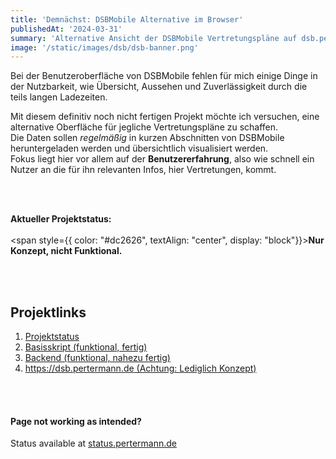 ```yaml
---
title: 'Demnächst: DSBMobile Alternative im Browser'
publishedAt: '2024-03-31'
summary: 'Alternative Ansicht der DSBMobile Vertretungspläne auf dsb.pertermann.de'
image: '/static/images/dsb/dsb-banner.png'
---
```


Bei der Benutzeroberfläche von DSBMobile fehlen für mich einige Dinge in der Nutzbarkeit, wie Übersicht, Aussehen und Zuverlässigkeit durch die teils langen Ladezeiten.

Mit diesem definitiv noch nicht fertigen Projekt möchte ich versuchen, eine alternative Oberfläche für jegliche Vertretungspläne zu schaffen. \
Die Daten sollen _regelmäßig_ in kurzen Abschnitten von DSBMobile heruntergeladen werden und übersichtlich visualisiert werden. \
Fokus liegt hier vor allem auf der **Benutzererfahrung**, also wie schnell ein Nutzer an die für ihn relevanten Infos, hier Vertretungen, kommt.

<br></br>

**Aktueller Projektstatus:**
<br></br>
<span style={{ color: "#dc2626", textAlign: "center", display: "block"}}><b>Nur Konzept, nicht Funktional.</b></span>

<br></br>

## Projektlinks

1. [Projektstatus](https://github.com/users/PrtmPhlp/projects/3/views/1)
2. [Basisskript (funktional, fertig)](https://link.pertermann.de/dsb)
3. [Backend (funktional, nahezu fertig)](https://github.com/PrtmPhlp/DSBMobile/)
4. [https://dsb.pertermann.de (Achtung: Lediglich Konzept)](https://dsb.pertermann.de)

<br></br>

#### Page not working as intended?
Status available at [status.pertermann.de](https://status.pertermann.de)
